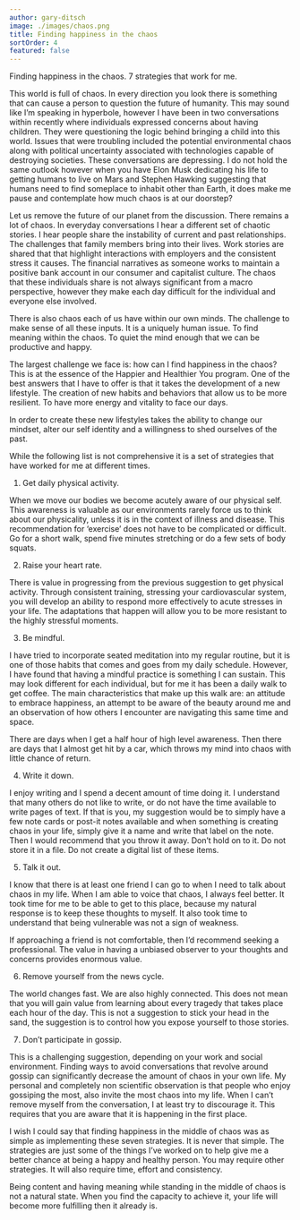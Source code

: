 ```yaml
---
author: gary-ditsch
image: ./images/chaos.png
title: Finding happiness in the chaos
sortOrder: 4
featured: false
---
```


Finding happiness in the chaos. 7 strategies that work for me.

This world is full of chaos. In every direction you look there is something that can cause a person to question the future of humanity. This may sound like I’m speaking in hyperbole, however I have been in two conversations within recently where individuals expressed concerns about having children. They were questioning the logic behind bringing a child into this world. Issues that were troubling included the potential environmental chaos along with political uncertainty associated with technologies capable of destroying societies. These conversations are depressing. I do not hold the same outlook however when you have Elon Musk dedicating his life to getting humans to live on Mars and Stephen Hawking suggesting that humans need to find someplace to inhabit other than Earth, it does make me pause and contemplate how much chaos is at our doorstep?

Let us remove the future of our planet from the discussion. There remains a lot of chaos. In everyday conversations I hear a different set of chaotic stories. I hear people share the instability of current and past relationships. The challenges that family members bring into their lives. Work stories are shared that that highlight interactions with employers and the consistent stress it causes. The financial narratives as someone works to maintain a positive bank account in our consumer and capitalist culture. The chaos that these individuals share is not always significant from a macro perspective, however they make each day difficult for the individual and everyone else involved.

There is also chaos each of us have within our own minds. The challenge to make sense of all these inputs. It is a uniquely human issue. To find meaning within the chaos. To quiet the mind enough that we can be productive and happy.

The largest challenge we face is: how can I find happiness in the chaos? This is at the essence of the Happier and Healthier You program. One of the best answers that I have to offer is that it takes the development of a new lifestyle. The creation of new habits and behaviors that allow us to be more resilient. To have more energy and vitality to face our days.

In order to create these new lifestyles takes the ability to change our mindset, alter our self identity and a willingness to shed ourselves of the past.

While the following list is not comprehensive it is a set of strategies that have worked for me at different times.

1. Get daily physical activity.

When we move our bodies we become acutely aware of our physical self. This awareness is valuable as our environments rarely force us to think about our physicality, unless it is in the context of illness and disease. This recommendation for ‘exercise’ does not have to be complicated or difficult. Go for a short walk, spend five minutes stretching or do a few sets of body squats.

2. Raise your heart rate.

There is value in progressing from the previous suggestion to get physical activity. Through consistent training, stressing your cardiovascular system, you will develop an ability to respond more effectively to acute stresses in your life. The adaptations that happen will allow you to be more resistant to the highly stressful moments.

3. Be mindful.

I have tried to incorporate seated meditation into my regular routine, but it is one of those habits that comes and goes from my daily schedule. However, I have found that having a mindful practice is something I can sustain. This may look different for each individual, but for me it has been a daily walk to get coffee. The main characteristics that make up this walk are: an attitude to embrace happiness, an attempt to be aware of the beauty around me and an observation of how others I encounter are navigating this same time and space.

There are days when I get a half hour of high level awareness. Then there are days that I almost get hit by a car, which throws my mind into chaos with little chance of return.

4. Write it down.

I enjoy writing and I spend a decent amount of time doing it. I understand that many others do not like to write, or do not have the time available to write pages of text. If that is you, my suggestion would be to simply have a few note cards or post-it notes available and when something is creating chaos in your life, simply give it a name and write that label on the note. Then I would recommend that you throw it away. Don’t hold on to it. Do not store it in a file. Do not create a digital list of these items.

5. Talk it out.

I know that there is at least one friend I can go to when I need to talk about chaos in my life. When I am able to voice that chaos, I always feel better. It took time for me to be able to get to this place, because my natural response is to keep these thoughts to myself. It also took time to understand that being vulnerable was not a sign of weakness.

If approaching a friend is not comfortable, then I’d recommend seeking a professional. The value in having a unbiased observer to your thoughts and concerns provides enormous value.

6. Remove yourself from the news cycle.

The world changes fast. We are also highly connected. This does not mean that you will gain value from learning about every tragedy that takes place each hour of the day. This is not a suggestion to stick your head in the sand, the suggestion is to control how you expose yourself to those stories.

7. Don’t participate in gossip.

This is a challenging suggestion, depending on your work and social environment. Finding ways to avoid conversations that revolve around gossip can significantly decrease the amount of chaos in your own life. My personal and completely non scientific observation is that people who enjoy gossiping the most, also invite the most chaos into my life. When I can’t remove myself from the conversation, I at least try to discourage it. This requires that you are aware that it is happening in the first place.

I wish I could say that finding happiness in the middle of chaos was as simple as implementing these seven strategies. It is never that simple. The strategies are just some of the things I’ve worked on to help give me a better chance at being a happy and healthy person. You may require other strategies. It will also require time, effort and consistency.

Being content and having meaning while standing in the middle of chaos is not a natural state. When you find the capacity to achieve it, your life will become more fulfilling then it already is.